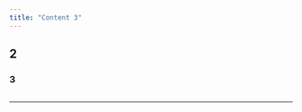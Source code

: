 ```yaml
---
title: "Content 3"
---
```


## 2

### 3

``` plaintext
```

------------------------------------------------------------------------

<!--# theme: spacelab  -->